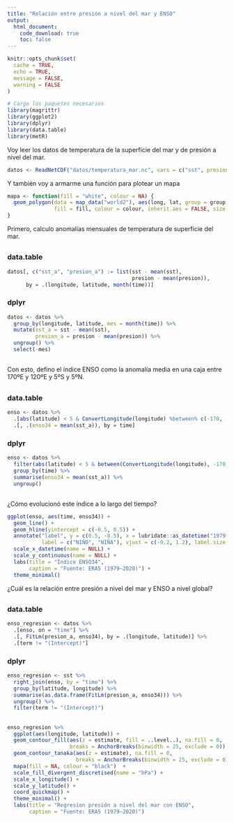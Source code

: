 ```yaml
---
title: "Relación entre presión a nivel del mar y ENSO"
output: 
  html_document:
    code_download: true
    toc: false
---
```


```r
knitr::opts_chunk$set(
  cache = TRUE,
  echo = TRUE,
  message = FALSE,
  warning = FALSE
)
```



```r
# Cargo los paquetes necesarios
library(magrittr)
library(ggplot2)
library(dplyr)
library(data.table)
library(metR)
```

Voy leer los datos de temperatura de la superficie del mar y de presión a nivel del mar.

```r
datos <- ReadNetCDF("datos/temperatura_mar.nc", vars = c("sst", presion = "msl"))
```

Y también voy a armarme una función para plotear un mapa

```r
mapa <- function(fill = "white", colour = NA) {
  geom_polygon(data = map_data("world2"), aes(long, lat, group = group), 
               fill = fill, colour = colour, inherit.aes = FALSE, size = 0.2)
}
```

Primero, calculo anomalías mensuales de temperatura de superficie del mar. 

## {.tabset .unlisted .unnumbered}

### data.table

```r
datos[, c("sst_a", "presion_a") := list(sst - mean(sst), 
                                        presion - mean(presion)),
      by = .(longitude, latitude, month(time))]
```


### dplyr

```r
datos <- datos %>% 
  group_by(longitude, latitude, mes = month(time)) %>% 
  mutate(sst_a = sst - mean(sst), 
         presion_a = presion - mean(presion)) %>% 
  ungroup() %>% 
  select(-mes)
```

##

Con esto, defino el índice ENSO como la anomalía media en una caja entre 170ºE y 120ºE y 5ºS y 5ºN. 

## {.tabset .unlisted .unnumbered}


### data.table

```r
enso <- datos %>% 
  .[abs(latitude) < 5 & ConvertLongitude(longitude) %between% c(-170, -120)] %>% 
  .[, .(enso34 = mean(sst_a)), by = time]
```

### dplyr

```r
enso <- datos %>% 
  filter(abs(latitude) < 5 & between(ConvertLongitude(longitude), -170, -120)) %>% 
  group_by(time) %>% 
  summarise(enso34 = mean(sst_a)) %>% 
  ungroup()
```


## 

¿Cómo evolucionó este índice a lo largo del tiempo?

```r
ggplot(enso, aes(time, enso34)) +
  geom_line() +
  geom_hline(yintercept = c(-0.5, 0.5)) + 
  annotate("label", y = c(0.5, -0.5), x = lubridate::as_datetime("1979-01-01"),
           label = c("NIÑO", "NIÑA"), vjust = c(-0.2, 1.2), label.size = grid::unit(0,"lines")) +
  scale_x_datetime(name = NULL) +
  scale_y_continuous(name = NULL) +
  labs(title = "Índice ENSO34", 
       caption = "Fuente: ERA5 (1979–2020)") +
  theme_minimal()
```


¿Cuál es la relación entre presión a nivel del mar y ENSO a nivel global?

## {.tabset .unlisted .unnumbered}


### data.table

```r
enso_regresion <- datos %>% 
  .[enso, on = "time"] %>% 
  .[, FitLm(presion_a, enso34), by = .(longitude, latitude)] %>% 
  .[term != "(Intercept)"] 
```

### dplyr

```r
enso_regresion <- sst %>% 
  right_join(enso, by = "time") %>% 
  group_by(latitude, longitude) %>% 
  summarise(as.data.frame(FitLm(presion_a, enso34))) %>% 
  ungroup() %>% 
  filter(term != "(Intercept)") 
```

## 

```r
enso_regresion %>% 
  ggplot(aes(longitude, latitude)) +
  geom_contour_fill(aes(z = estimate, fill = ..level..), na.fill = 0, 
                    breaks = AnchorBreaks(binwidth = 25, exclude = 0)) +
  geom_contour_tanaka(aes(z = estimate), na.fill = 0, 
                      breaks = AnchorBreaks(binwidth = 25, exclude = 0)) +
  mapa(fill = NA, colour = "black")  +
  scale_fill_divergent_discretised(name = "hPa") +
  scale_x_longitude() +
  scale_y_latitude() +
  coord_quickmap() +
  theme_minimal() +
  labs(title = "Regresíon presión a nivel del mar con ENSO", 
       caption = "Fuente: ERA5 (1979–2020)")
```

